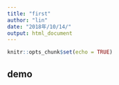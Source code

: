 ```yaml
---
title: "first"
author: "lin"
date: "2018年/10/14/"
output: html_document
---
```


```r
knitr::opts_chunk$set(echo = TRUE)
```

## demo 
